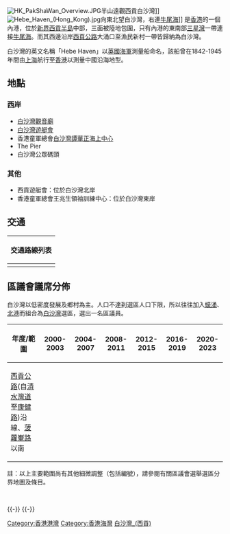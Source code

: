 {{not|白沙灣 (港島東區)}}
[[File:HK_PakShaWan_Overview.JPG|thumb]]半山遠觀西貢白沙灣]]
[[File:Hebe_Haven_(Hong_Kong).jpg|thumb]]向東北望白沙灣，右連[[牛尾海|牛尾海]]]]
{{engname|白沙灣|Hebe Haven 或 Pak Sha Wan}}是[[香港|香港]]的一個內港，位於[[新界|新界]][[西貢半島|西貢半島]]中部，三面被陸地包圍，只有內港的東南部[[三星灣|三星灣]]一帶連接[[牛尾海|牛尾海]]。而其西邊沿岸[[西頁公路|西頁公路]]大涌口至漁民新村一帶皆歸納為白沙灣。


白沙灣的英文名稱「Hebe Haven」以[[英國海軍|英國海軍]]測量船{{link-en|HMS Hebe}}命名，該船曾在1842-1945年間由[[上海|上海]]航行至[[香港|香港]]以測量中國沿海地型。

==地點==

===西岸===
*[[白沙灣觀音廟|白沙灣觀音廟]]
*[[白沙灣遊艇會|白沙灣遊艇會]]
*香港童軍總會[[白沙灣譚華正海上中心|白沙灣譚華正海上中心]]
*The Pier
*白沙灣公眾碼頭

===其他===
*西貢遊艇會：位於白沙灣北岸
*香港童軍總會王兆生領袖訓練中心：位於白沙灣東岸

==交通==
{| class="mw-collapsible mw-collapsed wikitable" style="background:white; margin: 0 auto; width: auto;"  
! 交通路線列表
|-
|
{{九龍新界巴士簡單列表|92|92R|96R|292P|792M}}
{{新界專線小巴簡單列表|1|1A|1S|2|12|101M}}
|}

==區議會議席分佈==
白沙灣以低密度發展及鄉村為主。人口不達到選區人口下限，所以往往加入[[蠔涌|蠔涌]]、[[北港村_(香港)|北港]]而組合為[[白沙灣_(選區)|白沙灣]]選區，選出一名區議員。

{| class=wikitable
!年度/範圍!!2000-2003!!2004-2007!!2008-2011!!2012-2015!!2016-2019!!2020-2023
|-
|[[西貢公路|西貢公路]](自[[清水灣道|清水灣道]]至[[康健路|康健路]])沿線、[[菠蘿輋路|菠蘿輋路]]以南||colspan=6|{{centre|[[白沙灣_(選區)|白沙灣]]選區}}
|}
註：以上主要範圍尚有其他細微調整（包括編號），請參閱有關區議會選舉選區分界地圖及條目。

<br>
{{HK-geo-stub}}

{{-}}
{{西貢區}}
{{-}}
{{香港海灣}}

[[Category:香港港灣|Category:香港港灣]]
[[Category:香港海灣|Category:香港海灣]]
[[Category:白沙灣_(西貢)|]]